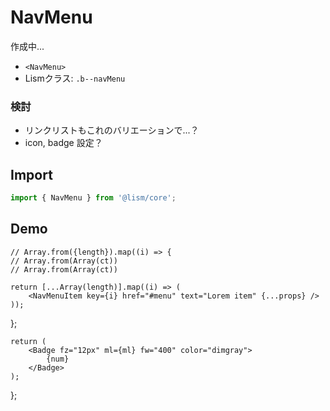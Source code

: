 
# NavMenu

作成中...

- `<NavMenu>`
- Lismクラス: `.b--navMenu`


### 検討

- リンクリストもこれのバリエーションで...？
- icon, badge 設定？


## Import

```js
import { NavMenu } from '@lism/core';
```

## Demo

	// Array.from({length}).map((i) => {
	// Array.from(Array(ct))
	// Array.from(Array(ct))

	return [...Array(length)].map((i) => (
		<NavMenuItem key={i} href="#menu" text="Lorem item" {...props} />
	));
};

	return (
		<Badge fz="12px" ml={ml} fw="400" color="dimgray">
			{num}
		</Badge>
	);
};

<Script src='/js/acc.js' type="module"/>
<Demo>
	<Demo.Title>NavMenuの例</Demo.Title>
	<Demo.Preview resize p={20}>
		<NavMenu>
			<Items />
		</NavMenu>
	</Demo.Preview>
	<Demo.Code>
		```jsx
		...
		```
	</Demo.Code>
</Demo>

<Demo>
	<Demo.Title>NavMenuの例</Demo.Title>
	<Demo.Preview resize p={20}>
		<NavMenu bd="bottom" bdc="border">
			<Items bd="top" bdc="border" />
		</NavMenu>
	</Demo.Preview>
	<Demo.Code>
		```jsx
		...
		```
	</Demo.Code>
</Demo>

### before, after の指定

<Demo>
	<Demo.Title>Badge</Demo.Title>
	<Demo.Preview resize p={20}>
		<NavMenu>
			<Items after={<DemoBadge />} />
		</NavMenu>
	</Demo.Preview>
	<Demo.Code>
		```jsx
		...
		```
	</Demo.Code>
</Demo>

<Demo>
	<Demo.Title>Badge</Demo.Title>
	<Demo.Preview resize p={20}>
		<NavMenu>
			<NavMenuItem href="#menu" before={<Badge fz="12px" fw="700" color="dimgray" variant="outline">New</Badge>} text="Lorem item" />
			<NavMenuItem href="#menu" text="Lorem item" />
			<NavMenuItem href="#menu" text="Lorem item" />
		</NavMenu>
	</Demo.Preview>
	<Demo.Code>
		```jsx
		...
		```
	</Demo.Code>
</Demo>



<Demo>
	<Demo.Title>NavMenuの例</Demo.Title>
	<Demo.Preview resize p={20}>
		<NavMenu>
			<Items after={<DemoBadge />} before={<Icon icon={FolderSimple} />} />
		</NavMenu>
	</Demo.Preview>
	<Demo.Code>
		```jsx
		...
		```
	</Demo.Code>
</Demo>


### Nest

<Demo>
	<Demo.Title>メニューのネスト</Demo.Title>
	<Demo.Preview resize p={20}>
		<NavMenu>
			<Items length={2} />
			<NavMenuItem href="#has-child" text='Has Child'>
				<NavMenu nestLevel={1}>
					<Items length={2} />
					<NavMenuItem href="#has-child" text='Has Child'>
						<NavMenu nestLevel={2}>
							<Items length={2} />
						</NavMenu>
					</NavMenuItem>
				</NavMenu>
			</NavMenuItem>
		</NavMenu>
	</Demo.Preview>
	<Demo.Code>
		```jsx
		...
		```
	</Demo.Code>
</Demo>


<Demo>
	<Demo.Title>No link parent</Demo.Title>
	<Demo.Preview resize p={20}>
		<NavMenu>
			<NavMenuItem text='Nolink'>
				<NavMenu nestLevel={1}><Items length={2} /></NavMenu>
			</NavMenuItem>
			<NavMenuItem text='Nolink'>
				<NavMenu nestLevel={1}>
					<Items length={2} />
					<NavMenuItem text='Nolink'>
					<NavMenu nestLevel={2}>
						<Items length={2} />
					</NavMenu>
				</NavMenuItem>
				</NavMenu>
			</NavMenuItem>
		</NavMenu>
	</Demo.Preview>
	<Demo.Code>
		```jsx
		...
		```
	</Demo.Code>
</Demo>

### アコーディオン

<Demo>
	<Demo.Title>展開メニューにリンクなし, badgeもあり</Demo.Title>
	<Demo.Preview resize p={20}>
		<NavMenu>
			<Items length={2} after={<DemoBadge />} />
			<NavMenuItem text='Nolink' isAccordion >
				<NavMenu nestLevel={1}>
					<Items length={2} after={<DemoBadge />} />
					<NavMenuItem text='Nolink' isAccordion>
						<NavMenu nestLevel={2}>
							<Items length={2} after={<DemoBadge />} />
						</NavMenu>
					</NavMenuItem>
				</NavMenu>
			</NavMenuItem>
		</NavMenu>
	</Demo.Preview>
	<Demo.Code>
		```jsx
		...
		```
	</Demo.Code>
</Demo>


<Demo>
	<Demo.Title>親liがリンクのまま子ulをアコーディオン（アイコンクリックで展開）</Demo.Title>
	<Demo.Preview resize p={20}>
		<NavMenu>
			<Items length={2} />
			<NavMenuItem
				href="#menu"
				text='Has Link'
				isAccordion
			>
				<NavMenu nestLevel={1}>
					<Items length={2} />
					<NavMenuItem
						href="#menu"
						text='Has Link'
						isAccordion
						after={<DemoBadge num="8" />}
						accordionHeaderProps={{ icon: "triangle" }}
					>
						<NavMenu nestLevel={2}><Items after={<DemoBadge num="4" />}/></NavMenu>
					</NavMenuItem>
				</NavMenu>
			</NavMenuItem>

			
		</NavMenu>
	</Demo.Preview>
	<Demo.Code>
		```jsx
		...
		```
	</Demo.Code>
</Demo>


### 横並び
<Demo>
	<Demo.Title>direction="horizontal"</Demo.Title>
	<Demo.Preview resize p={20}>
		<NavMenu direction="horizontal">
			<Items length={4} />
		</NavMenu>
	</Demo.Preview>
	<Demo.Code>
		```jsx
		...
		```
	</Demo.Code>
</Demo>

<Demo>
	<Demo.Title>direction="horizontal"</Demo.Title>
	<Demo.Preview resize p={20}>
		<NavMenu direction="horizontal">
			<NavMenuItem href="###" text='Has child' >
				<NavMenu nestLevel={1}>
					<Items length={2} />
				</NavMenu>
			</NavMenuItem>
			<NavMenuItem href="###" text='Has child' >
				<NavMenu nestLevel={1}>
					<Items length={2} />
				</NavMenu>
			</NavMenuItem>
			<NavMenuItem href="###" text='Has child' >
				<NavMenu nestLevel={1}>
					<Items length={2} />
				</NavMenu>
			</NavMenuItem>
		</NavMenu>
	</Demo.Preview>
	<Demo.Code>
		```jsx
		...
		```
	</Demo.Code>
</Demo>
<Demo>
	<Demo.Title>direction="horizontal"</Demo.Title>
	<Demo.Preview resize p={20}>
		<NavMenu direction="horizontal">
			<NavMenuItem text='Nolink' >
				<NavMenu nestLevel={1}>
					<Items length={2} after={<DemoBadge />} />
				</NavMenu>
			</NavMenuItem>
			<NavMenuItem text='Nolink' >
				<NavMenu nestLevel={1}>
					<Items length={2} after={<DemoBadge />} />
				</NavMenu>
			</NavMenuItem>
			<NavMenuItem text='Nolink' >
				<NavMenu nestLevel={1}>
					<Items length={2} after={<DemoBadge />} />
				</NavMenu>
			</NavMenuItem>
		</NavMenu>
	</Demo.Preview>
	<Demo.Code>
		```jsx
		...
		```
	</Demo.Code>
</Demo>

<Demo>
	<Demo.Title>アコーディオン</Demo.Title>
	<Demo.Preview resize p={20}>
		<NavMenu direction="horizontal">
			<Items length={2} after={<DemoBadge />} />
			<NavMenuItem text='Nolink' isAccordion >
				<NavMenu nestLevel={1}>
					<Items length={2} after={<DemoBadge />} />
					<NavMenuItem text='Nolink' isAccordion>
						<NavMenu nestLevel={2}>
							<Items length={2} after={<DemoBadge />} />
						</NavMenu>
					</NavMenuItem>
				</NavMenu>
			</NavMenuItem>
			<NavMenuItem href="#menu" text='Has Link' isAccordion>
				<NavMenu nestLevel={1}>
					<Items length={2} />
					<NavMenuItem
						href="#menu"
						text='Has Link'
						isAccordion
						after={<DemoBadge num="8" />}
						accordionHeaderProps={{ icon: "triangle" }}
					>
						<NavMenu nestLevel={2}><Items after={<DemoBadge num="4" />}/></NavMenu>
					</NavMenuItem>
				</NavMenu>
			</NavMenuItem>
		</NavMenu>
		<Spacer height={100} />
	</Demo.Preview>
	<Demo.Code>
		```jsx
		...
		```
	</Demo.Code>
</Demo>
